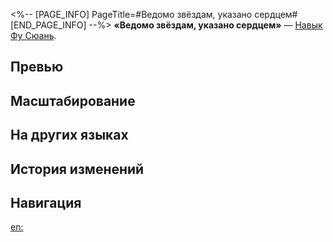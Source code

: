 <%-- [PAGE_INFO]
PageTitle=#Ведомо звёздам, указано сердцем#
[END_PAGE_INFO] --%>
{{Навык Инфобокс
|Название         = Ведомо звёздам, указано сердцем
|Изображение      = Навык Ведомо звёздам, указано сердцем.png
|Персонаж         = Фу Сюань
|Тип              = Навык
|Тэг              = Защита
|УронСтойк        = 
|ЭнергияГен       = 30
|Энергия          = 
|Длительность     = 
|Описание         = Активирует Матрицу предвидения, которая {{Доп эффект|передаёт}} Фу Сюань 65% всего урона, получаемого её союзниками (до того, как этот урон будет снижен имеющимися Щитами), в течение 3 ходов.<br />Все союзники, затронутые Матрицей предвидения, получают статус Знание. Макс. НР союзника со статусом Знание повышается на {{Цвет|Выделенный|3%—6,6%}} от макс. НР Фу Сюань, а его крит. шанс - на {{Цвет|Выделенный|6%—13,2%}}.<br />Если Фу Сюань становится {{Доп эффект|неспособна сражаться}}, эффект Матрицы предвидения снимается.
|Свойство1        = 
|Масштабирование1 = 
}}
'''«Ведомо звёздам, указано сердцем»''' — [[Навык]] [[Фу Сюань]].

==Превью==
{{Превью
|Файл = Ведомо звёздам, указано сердцем Превью
}}

==Масштабирование==
{{Масштабирование навыка|тип=Навык
|3%;3.3%;3.6%;3.9%;4.2%;4.5%;4.88%;5.25%;5.63%;6%;6.3%;6.6%;6.9%;7.2%;7.5%
|6%;6.6%;7.2%;7.8%;8.4%;9%;9.75%;10.5%;11.25%;12%;12.6%;13.2%;13.8%;14.4%;15%
}}

==На других языках==
{{На других языках
|en   = Known by Stars, Shown by Hearts
|zhs  = 太微行棋，灵台示影
|zht  = 太微行棋，靈台示影
|ja   = {{Rubi|太微|たいび}}の{{Rubi|行棋|ぎょうき}}、{{Rubi|影|かげ}}{{Rubi|示|しめ}}す{{Rubi|霊台|れいだい}}
|ko   = 별의 움직임, 미래의 그림자
|es   = Maravilla astronómica
|fr   = Merveille des étoiles
|ru   = Ведомо звёздам, указано сердцем
|th   = Known by Stars, Shown by Hearts
|vi   = Linh Đài Thị Ảnh
|de   = Astronomisches Wunder
|id   = Known by Stars, Shown by Hearts
|pt   = Conhecida pelas Estrelas, Exibida pelos Corações
}}

==История изменений==
{{История изменений|3.5}}

==Навигация==
{{Навык Навбокс|Фу Сюань}}

[[en:]]